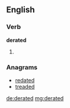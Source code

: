 ==English==

===Verb===
'''derated'''

# {{past of|[[derate]]}}

===Anagrams===
* [[redated#English|redated]]
* [[treaded#English|treaded]]

[[de:derated]]
[[mg:derated]]